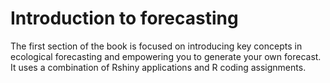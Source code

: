 # Introduction to forecasting

The first section of the book is focused on introducing key concepts in ecological forecasting and empowering you to generate your own forecast.  It uses a combination of Rshiny applications and R coding assignments.  
